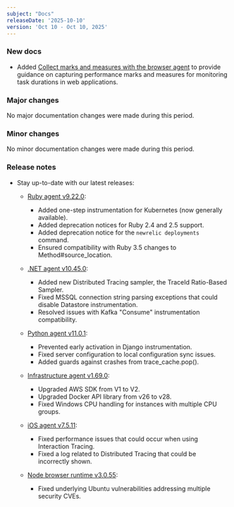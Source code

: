 ```yaml
---
subject: "Docs"
releaseDate: '2025-10-10'
version: 'Oct 10 - Oct 10, 2025'
---
```


### New docs

* Added [Collect marks and measures with the browser agent](/whats-new/2025/09/whats-new-10-02-browser-marks-and-measures) to provide guidance on capturing performance marks and measures for monitoring task durations in web applications.

### Major changes

No major documentation changes were made during this period.

### Minor changes

No minor documentation changes were made during this period.

### Release notes

* Stay up-to-date with our latest releases:

  * [Ruby agent v9.22.0](/docs/release-notes/agent-release-notes/ruby-release-notes/ruby-agent-9-22-0):
    * Added one-step instrumentation for Kubernetes (now generally available).
    * Added deprecation notices for Ruby 2.4 and 2.5 support.
    * Added deprecation notice for the `newrelic deployments` command.
    * Ensured compatibility with Ruby 3.5 changes to Method#source_location.

  * [.NET agent v10.45.0](/docs/release-notes/agent-release-notes/net-release-notes/net-agent-10-45-0):
    * Added new Distributed Tracing sampler, the TraceId Ratio-Based Sampler.
    * Fixed MSSQL connection string parsing exceptions that could disable Datastore instrumentation.
    * Resolved issues with Kafka "Consume" instrumentation compatibility.

  * [Python agent v11.0.1](/docs/release-notes/agent-release-notes/python-release-notes/python-agent-110001):
    * Prevented early activation in Django instrumentation.
    * Fixed server configuration to local configuration sync issues.
    * Added guards against crashes from trace_cache.pop().

  * [Infrastructure agent v1.69.0](/docs/release-notes/infrastructure-release-notes/infrastructure-agent-release-notes/new-relic-infrastructure-agent-1690):
    * Upgraded AWS SDK from V1 to V2.
    * Upgraded Docker API library from v26 to v28.
    * Fixed Windows CPU handling for instances with multiple CPU groups.

  * [iOS agent v7.5.11](/docs/release-notes/mobile-release-notes/ios-release-notes/ios-agent-7511):
    * Fixed performance issues that could occur when using Interaction Tracing.
    * Fixed a log related to Distributed Tracing that could be incorrectly shown.

  * [Node browser runtime v3.0.55](/docs/release-notes/synthetics-release-notes/node-browser-runtime-release-notes/node-browser-runtime-3.0.55):
    * Fixed underlying Ubuntu vulnerabilities addressing multiple security CVEs.